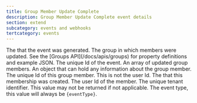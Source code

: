 ```yaml
---
title: Group Member Update Complete
description: Group Member Update Complete event details
section: extend
subcategory: events and webhooks
tertcategory: events
---
```



<Event name="Group Member Update Complete"
       eventType={eventType}
       version="1.38.0"
       description="This event is generated when updating members in group. The JSON includes the Group and an array of current members."
       scope="tenant"
       transactional="false" />

<EventBody eventType={eventType}
           jsonFile="group-member-update-complete.json">

  <APIField slot="leading-fields" name="event.createInstant" type="Long">
    The <ReferenceLink file="data-types#instants" label="instant" /> that the event was generated.
  </APIField>
  
  <APIField slot="leading-fields" name="event.group" type="Object">
    The group in which members were updated. See the [Groups API](/docs/apis/groups) for property definitions and example JSON.
  </APIField>
    
  <APIField slot="leading-fields" name="event.id" type="UUID">
    The unique Id of the event.
  </APIField>

  <APIField slot="trailing-fields" name="event.members" type="Array">
    An array of updated group members.
  </APIField>
  
  <APIField slot="trailing-fields" name="event.members[x].data" type="Object">
    An object that can hold any information about the group member.
  </APIField>
  
  <APIField slot="trailing-fields" name="event.members[x].id" type="UUID">
    The unique Id of this group member. This is not the user Id.
  </APIField>
  
  <APIField slot="trailing-fields" name="event.members[x].insertInstant" type="Long">
    The <ReferenceLink file="data-types#instants" label="instant" /> that this membership was created.
  </APIField>
  
  <APIField slot="trailing-fields" name="event.members[x].userId" type="UUID">
    The user Id of the member.
  </APIField>
  
  <APIField slot="trailing-fields" name="event.tenantId" type="UUID">
    The unique tenant identifier. This value may not be returned if not applicable.
  </APIField>
    
  <APIField slot="trailing-fields" name="event.type" type="String">
    The event type, this value will always be <code>{eventType}</code>.
  </APIField>

</EventBody>
